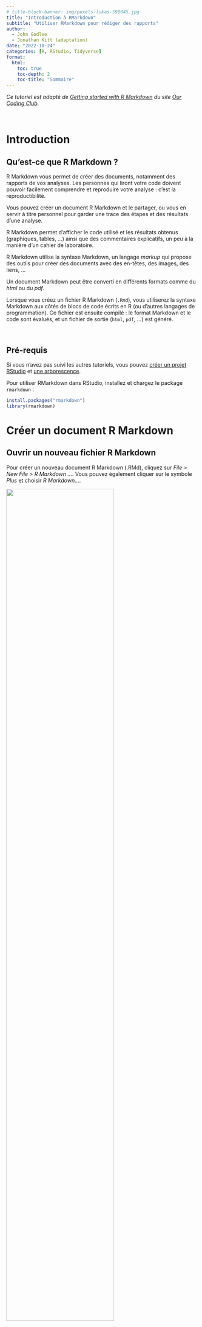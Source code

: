 ```yaml
---
# title-block-banner: img/pexels-lukas-590045.jpg
title: "Introduction à RMarkdown"
subtitle: "Utiliser RMarkdown pour rédiger des rapports"
author:
  - John Godlee
  - Jonathan Kitt (adaptation)
date: "2022-10-24"
categories: [R, RStudio, Tidyverse]
format: 
  html: 
    toc: true
    toc-depth: 2
    toc-title: "Sommaire"
---
```


*Ce tutoriel est adapté de [Getting started with R Markdown](https://ourcodingclub.github.io/tutorials/rmarkdown/) du site [Our Coding Club](https://ourcodingclub.github.io/).*

<br>

# Introduction

## Qu'est-ce que R Markdown ?

R Markdown vous permet de créer des documents, notamment des rapports de vos analyses. Les personnes qui liront votre code doivent pouvoir facilement comprendre et reproduire votre analyse : c'est la reproductibilité.

Vous pouvez créer un document R Markdown et le partager, ou vous en servir à titre personnel pour garder une trace des étapes et des résultats d'une analyse.

R Markdown permet d'afficher le code utilisé et les résultats obtenus (graphiques, tables, ...) ainsi que des commentaires explicatifs, un peu à la manière d'un cahier de laboratoire.

R Markdown utilise la syntaxe Markdown, un langage *markup* qui propose des outils pour créer des documents avec des en-têtes, des images, des liens, ...

Un document Markdown peut être converti en différents formats comme du *html* ou du *pdf*.

Lorsque vous créez un fichier R Markdown (`.Rmd`), vous utiliserez la syntaxe Markdown aux côtés de blocs de code écrits en R (ou d'autres langages de programmation). Ce fichier est ensuite compilé : le format Markdown et le code sont évalués, et un fichier de sortie (`html`, `pdf`, ...) est généré.

<br>

## Pré-requis

Si vous n'avez pas suivi les autres tutoriels, vous pouvez [créer un projet RStudio](https://ateliers-codons.netlify.app/posts/02-premiers-pas-avec-r/#créer-un-projet) et [une arborescence](https://ateliers-codons.netlify.app/posts/02-premiers-pas-avec-r/#créer-une-arborescence).

Pour utiliser RMarkdown dans RStudio, installez et chargez le package `rmarkdown` :

```r
install.packages("rmarkdown")
library(rmarkdown)
```

# Créer un document R Markdown

## Ouvrir un nouveau fichier R Markdown

Pour créer un nouveau document R Markdown (.RMd), cliquez sur *File \> New File \> R Markdown ...*. Vous pouvez également cliquer sur le symbole *Plus* et choisir *R Markdown...*.

![](img/rmd_01.png){width="75%"}

Dans la fenêtre qui s'ouvre, laissez les paramètres par défaut et cliquez sur *Create Empty Document* (en cliquant sur *OK* vous créerez un document pré-rempli).

Votre document vide s'ouvre dans la fenêtre en haut à gauche de RStudio.

::: {layout-ncol="2"}
![](img/rmd_02.png)

![](img/rmd_03.png)
:::

<br>

## Ajouter un en-tête

Un document Rmd débute par une section d'en-tête encadrée par trois tirets et qui contient généralement les éléments suivants :

-   un titre

-   les auteurs

-   la date

-   le format de sortie

Voici un exemple d'en-tête à insérer en haut de votre ficher .Rmd :

```r
---
title: "Pingouins de l'archipel Palmer"
author: Jonathan Kitt
date: 2022-11-14
output: html_document
---
```

::: {.callout-note icon="true"}
## Le YAML

Cet en-tête s'appelle un **YAML : Yet Another Markup Language**
:::

<br>

Sauvegardez votre fichier Rmd en cliquant sur l'icône disquette (ou en utilisant la combinaison Ctrl + S). Choisissez un nom pour votre fichier et placez-le dans votre dossier *docs*.

::: {layout-ncol="2"}
![](img/rmd_04.png)

![](img/rmd_05.png)
:::

<br>

## Compiler un document R Markdown

Pour compiler votre fichier Rmd et générer le document au format choisi (`html` dans notre cas), cliquez sur le bouton *Knit* : le document s'ouvre dans une nouvelle fenêtre.

![](img/rmd_06.png){width="100%"}

<br>

::: {.callout-tip icon="true"}
## Raccourci clavier : compiler un fichier Rmd

Pour compiler un fichier Rmd, utilisez la combinaison **Ctrl + Shift + K**
:::

<br>

Dans l'explorateur de fichiers vous pouvez remarquer qu'un fichier **mesures_pingouins.html** a été ajouté dans le répertoire **docs** : il s'agit du fichier `html` issu de la compilation du fichier Rmd. En cliquant sur le nom de ce fichier vous aurez le choix entre l'ouvrir dans l'éditeur ou dans un navigateur internet.

![](img/rmd_07.png){width="100%"}

<br>

::: {.callout-tip icon="true"}
## Prévisualiser le document

Par défaut, lorsque vous compilez un fichier Rmd, le document généré s'ouvre dans une nouvelle fenêtre. Vous pouvez choisir d'afficher cette pré-visualisation directement dans l'onglet *Viewer* en bas à droite de RStudio en cliquant sur la roue à droite du bouton Knit puis sur *Preview in Viewer Pane*.

En décochant *Show Previews Inline*, le résultat de l'exécution de code ne s'affichera plus dans votre fichier `Rmd`.

![](img/rmd_08.png){width="100%"}
:::

<br>

```r

```

# Les bases de R Markdown

Pour mettre en forme votre texte, vous allez utiliser la syntaxe markdown.

::: {.callout-note icon="true"}
## Editeur visuel

Vous pouvez modifier votre fichier Rmd à la manière d'un éditeur de texte à l'aide de l'éditeur visuel : cliquez sur le bouton **Visual** en haut du fichier.

![](img/rmd_10.png){width="100%"}
:::

<br>

## Mettre en forme le texte

Pour mettre en forme votre texte, utilisez les conventions suivantes :

|                               |                         |
|-------------------------------|-------------------------|
| \*italiques\*                 | *italiques*             |
| \*\*gras\*\*                  | **gras**                |
| \*\*\*italiques et gras\*\*\* | ***italiques et gras*** |
| \~\~barré\~\~                 | ~~barré~~               |
| \[texte\](lien)               | [texte](lien)           |
| texte \^exposant\^            | texte ^exposant^        |
| texte \~indice \~             | texte ~indice~          |
| \`code\`                      | `code`                  |

<br>

## Insérer des titres

Pour insérer un titre, utilisez un `#`. Les différents niveaux (titre, sous-titre, paragraphe, ...) se définissent en fonction du nombre de `#` :

```r
# Titre
## Sous-titre
### Paragraphe
```

<br>

## Insérer une ligne horizontale

Pour insérer une ligne horizontale dans votre texte, utilisez *trois étoiles* `***`.

<br>

## Insérer des listes

Vous pouvez insérer une liste à puces :

```r
* item a  
* item b  
* item c  
    + item c1
    + item c2
```

-   item a\
-   item b\
-   item c
    -   item c1
    -   item c2

<br>

Ou une liste numérotée :

```r
1. item a  
2. item b  
3. item c  
```

1.  item a\
2.  item b\
3.  item c

<br>

## Insérer un tableau

Vous pouvez insérer un tableau en le "dessinant" :

-   des tirets `-` pour déparer l'en-tête du reste du tableau

-   des barres verticales `|` pour délimiter les colonnes

```r
| col1 | col2 | col3 |
| ---- | ---- | ---- |
| A    | 1    | ech1 |
| B    | 2    | ech2 |
| C    | 3    | ech3 |  
```

| col1 | col2 | col3 |
|------|------|------|
| A    | 1    | ech1 |
| B    | 2    | ech2 |
| C    | 3    | ech3 |

<br>

Pour aligner le texte, utilisez deux points `:` :

```r
| gauche | centre | droite |
| :----- | :----: | -----: |
| A      | 1      | ech1   |
| B      | 2      | ech2   |
| C      | 3      | ech3   |  
```

| gauche | centre | droite |
|:-------|:------:|-------:|
| A      |   1    |   ech1 |
| B      |   2    |   ech2 |
| C      |   3    |   ech3 |

<br>

## Equations

La syntaxe pour insérer une équation se base sur [LaTeX](https://rpruim.github.io/s341/S19/from-class/MathinRmd.html) :

```r
Un cercle de rayon $r$ a une aire $A = \pi \times r^{2}$ 
```

Un cercle de rayon $r$ a une aire $A = \pi \times r^{2}$

<br>

## Insérer une image

Vous pouvez insérer une image dans votre fichier :

::: {.callout-important icon="true"}
## Chemins vers les fichiers

Lorsque que vous indiquez un chemin vers un fichier dans RMarkdown, le dossier "racine" n'est plus votre répertoire de travail (votre projet) mais le dossier dans lequel se trouve le fichier .Rmd, dans le cas présent le répertoire *docs/*.

Il faut donc revenir en arrière d'un niveau, à l'aide de **`../`**.

Lorsque vous naviguez dans une arborescence à l'aide de la ligne de commande, **`.`** indique le répertoire de travail et **`..`** le répertoire situé un niveau au-dessus dans votre arborescence.
:::

```r
![pingouins](../figs/pingouins.png){width="75%"}
```

![](img/rmd_18.png){width="75%"}

L'option `width` permet d'ajuster la largeur relative de l'image.

<br>

# Rédiger un document de façon dynamique

Lorsque vous rédigez un rapport, vous pouvez le faire *"en dur"*, c'est-à-dire inscrire directement dans le texte toutes les valeurs numériques, les résultats de calculs, insérer des graphiques générés séparément, ...

Cette façon de procéder présente un désavantage majeur : votre document ne sera valable qu'une seule fois pour une seule analyse (vous pourrez toujours le ré-utiliser en remplaçant les valeurs numériques). De plus, le risque d'erreur est non négligeable : coller des valeurs numériques copiées depuis un autre logiciel peut créer des mauvaises surprises.

R Markdown vous permet de rédiger votre fichier de façon *"dynamique"*. Vous pouvez ainsi importer les fichiers nécessaires à votre analyse, effectuer des calculs et générer des graphiques à l'aide de code R qui sera compilé.

Votre fichier `Rmd` pourra ainsi être modifié et ré-utilisé pour des analyses similaires sur d'autres jeux de données.

<br>

## Insérer un bloc de code R

Commençons par importer notre jeu de données. Nous allons pour cela insérer un *bloc de code* dans notre fichier.

Pour insérer un bloc de code, cliquez sur l'icône située en haut à droite du fichier `Rmd`et choisissez `R` (d'autres langages de programmation sont disponibles).

![](img/rmd_56.png){width="100%"}

Un bloc de code contient les éléments suivants :

-   des *accents* *\`\`\`* pour délimiter le bloc

-   des accolades contenant des informations : `{r}` (nous verrons d'autres paramètres plus loin)

-   trois icônes :

    -   une *roue* pour ajouter des options

    -   une flèche pointant vers le bas pour exécuter tout le code jusqu'à ce bloc

    -   une flèche pointant vers la droite pour exécuter le bloc (vous pouvez également exécuter le code d'un bloc en vous positionnant sur le code et en utilisant la combinaison *Ctrl* + *Entrée*)

<br>

::: {.callout-tip icon="true"}
## Raccourci clavier : insérer un bloc de code

Pour insérer un bloc de code, utiliser la combinaison **Ctrl + Alt + I**
:::

<br>

Ajoutez le code suivant dans ce bloc de code et exécutez-le (attention au chemin !) :

```r
pingouins <- read.csv("../../data/pingouins_propre.csv")
```

```r
pingouins <- read.csv("../data/pingouins_propre.csv")
```

Le fichier a bien été importé et stocké dans l'objet **pingouins** visible dans l'environnement.

Lorsque vous compilez votre fichier Rmd, le code est exécuté et s'affiche dans votre document de sortie (au format `html`). L'objet `pingouins` n'est pas visible dans l'environnement lorsque vous compilez votre fichier Rmd, mais il est bel et bien disponible et vous pourrez le manipuler à l'aide de blocs de code.

<br>

## Paramétrer un bloc de code

Lorsque vous insérez un bloc de code, des paramètres vous permettent de préciser si le code doit être affiché ou non, exécuté ou non, ...

Vous pouvez régler certains paramètres en cliquant sur la *roue* à droite du bloc :

![](img/rmd_57.png){width="100%"}

Vous pouvez également renseigner ces paramètres directement dans les accolades : `{r, eval = FALSE}` par exemple.

| option  | par défaut | effet                                  |
|---------|------------|----------------------------------------|
| eval    | TRUE       | évaluer le code et inclure le résultat |
| echo    | TRUE       | afficher le code avec le résultat      |
| warning | TRUE       | afficher les messages d'avertissement  |
| error   | FALSE      | afficher les messages d'erreur         |

<br>

Si vous le souhaitez, vous pouvez définir en haut de votre fichier `Rmd` les paramètres à appliquer à l'ensemble des blocs de code :

![](img/rmd_58.png){width="100%"}

::: {.callout-caution icon="true"}
## Bonnes pratiques : nommer les blocs de code

Comme vous pouvez le voir dans le dernier exemple, il est utile de nommer les blocs de code :

-   en utilisant la roue à droite du bloc et en tapant le nom dans *Chunck Name*

-   en tapant le nom directement dans les accolades
:::

## Exécuter du code dans le texte

Nous avons vu plus haut comment insérer du texte au format code.

Vous pouvez exécuter le code en ajoutant un `r` :

```r
La racine carrée de 20 est **`r sqrt(20)`**
```

La racine carrée de 20 est **`r sqrt(20)`**

<br>

# Transformer un script en .Rmd

Dans le tutoriel [Premiers pas avec R](https://ateliers-codons.netlify.app/posts/02-premiers-pas-avec-r/) nous avons vu comment nettoyer, manipuler et représenter des données.

Nous allons transformer le script utilisé pour cette analyse en un fichier `Rmd` qui sera compilé pour générer un rapport. Téléchargez le script [ici](https://raw.githubusercontent.com/codons-blog/ateliers_codons/main/scripts/intro_rmd.R) et sauvegardez-le dans le dossier `scripts` de votre projet. Ouvrez-le afin de l'avoir à portée de main (il s'ouvrira dans un nouvel onglet à côté de votre fichier `Rmd`)

## Introduction

Commençons par rédiger une courte introduction avec les éléments suivants : 

- nom du fichier  

- lien vers l'étude  

- image avec référence et lien

Copiez le texte ci-dessous et collez-le dans votre fichier `Rmd` : 

````
Le fichier `pingouins.csv` contient des mesures pour [trois espèces de pingouins vivant en Antarctique (archipel Palmer)](https://journals.plos.org/plosone/article?id=10.1371/journal.pone.0090081#s2).

![[Dessin de @allison_horst](https://allisonhorst.com/)](../figs/pingouins.png){width="50%"}
````
<br>

## Importer les données

Pour utiliser les données dans notre fichier `Rmd` nous devons les importer.

Dans le cadre de ce tutoriel nous choisissons de ne pas faire apparaître le code utilisé pour importer les données. Nous ajoutons donc les paramètres nécessaires dans le bloc de code. Comme dans un script, nous commentons les blocs de code.

````
```{r, importer donnees, echo=FALSE}`r ''`
# Importer les donnees sans afficher le code
pingouins <- read.csv("../data/pingouins_propre.csv")
```
````

## Décrire les données

Nous pouvons afficher les dimensions du tableau à l'aide de code dynamique : 
```r
Le jeu de données contient **`r nrow(pingouins)` observations** et **`r ncol(pingouins)` variables**.
```

Nous pouvons extraire les noms des espèces et des îles : 

```r
Les mesures concernent **trois espèces** de pingouins : 

- *`r sort(unique(pingouins$espece))[1]`*  

- *`r sort(unique(pingouins$espece))[2]`*  

- *`r sort(unique(pingouins$espece))[3]`*

Ces pingouins vivent sur **trois îles** : 

- `r sort(unique(pingouins$ile))[1]` 

- `r sort(unique(pingouins$ile))[2]`  

- `r sort(unique(pingouins$ile))[3]`
```

Comment les espèces sont-elles réparties sur les îles ?

````
Les individus se répartissent de la façon suivante : 

```{r, repartition individus, echo=FALSE, comment=""}`r ''`
# Tableau de la répartition des individus
table(pingouins$espece, pingouins$ile)
```
````

::: {.callout-note icon="true"}
## Afficher ou non les # en sortie

Le paramètre `comment = ""` utilisé dans le bloc de code ci-dessus permet de ne pas afficher de `#` dans la sortie.
:::

Quelles sont les variables du tableau ?

```r
Les variables sont les suivantes : 
  
| variable                | type                       | exemple             |
| :---------------------: | :------------------------: | :-----------------: |
| `r names(pingouins)[1]` | `r typeof(pingouins[, 1])` | `r pingouins[1, 1]` |
| `r names(pingouins)[2]` | `r typeof(pingouins[, 2])` | `r pingouins[1, 2]` |
| `r names(pingouins)[3]` | `r typeof(pingouins[, 3])` | `r pingouins[1, 3]` |
| `r names(pingouins)[4]` | `r typeof(pingouins[, 4])` | `r pingouins[1, 4]` |
| `r names(pingouins)[5]` | `r typeof(pingouins[, 5])` | `r pingouins[1, 5]` |
| `r names(pingouins)[6]` | `r typeof(pingouins[, 6])` | `r pingouins[1, 6]` | 
```


Pour clore cette description du jeu de données, affichons les premières lignes du tableau. La fonction `kable()` du package `knitr` permet d'afficher des tableaux : 

````
Les données se présentent comme ci-dessous : 

```{r, apercu tableau, echo=FALSE}`r ''`
# Afficher les 3 premieres lignes
knitr::kable(head(pingouins, 3))
```
````

## Représenter les données

R Markdown permet d'exécuter le code utilisé pour générer un graphique et d'afficher celui-ci directement dans le document.

### Nombre d'individus par espèce

````
Quelle est l'espèce la plus représentée ?

```{r, nombre individus, echo=FALSE}`r ''`
# Barplot : nombre d'individus par espece 
barplot(sort(table(pingouins$espece), decreasing = TRUE),
        col = c("Adelie" = "darkorange",
                "Chinstrap" = "cyan4",
                "Gentoo" = "purple"),
        border = NA,
        main = "Pingouins de l'archipel Palmer",
        ylab = "Nombre d'individus par espèce",
        ylim = c(0, 200))
```
````

### Rapport entre la longueur et la hauteur du bec

````
Les mesures du bec permettent-elles de différencier les espèces ?

```{r, ratio bec, echo=FALSE}`r ''`
# Calculer le ratio entre la longueur et la hauteur du bec
pingouins$ratio_bec <- round(pingouins$longueur_bec_mm / pingouins$hauteur_bec_mm,
                             digits = 2)

# Boxplot : ratio du bec en fonction de l'espece
boxplot(pingouins$ratio_bec ~ pingouins$espece,
        col = NA,
        border = c("Adelie" = "darkorange",
                   "Chinstrap" = "cyan4",
                   "Gentoo" = "purple"),
        pch = 20,
        main = "Rapport entre la longueur et la hauteur du bec",
        xlab = "",
        ylab = "Ratio")
```
````

::: {.callout-tip icon="true"}
## Afficher deux graphiques côte à côte

Pour afficher deux graphiques côte à côte, vous pouvez utiliser les paramètres suivants : 
`{r, out.width=c("50%", "50%"), fig.show="hold"}`

- `out.width` permet d'ajuster les largeurs relatives des graphiques (en %)  

- `fig.show="hold"` indique à R qu'il doit exécuter l'ensemble du code avant d'afficher les graphiques (sans ce paramètre, les deux graphiques seront affichés l'un au-dessus de l'autre)
:::

### Distribution de la masse corporelle

````
Comment se distribue la masse corporelle de l'ensemble des pingouins ?

```{r, distribution masse, echo=FALSE}`r ''`
# Histogramme : distribution de la masse corporelle
hist(pingouins$masse_corporelle_g / 1000,
     breaks = 20,
     col = "lightblue",
     border = "darkblue",
     ylim = c(0, 50),
     main = "Distribution de la masse corporelle",
     xlab = "Masse (kgs)",
     ylab = "Fréquence")
```
````

### Relation entre la longueur des ailes et la longueur du bec

````
Y a-t-il une relation entre la longueur des ailes et la longueur du bec ?
Ces mesures varient-elles en fonction de l'espèce ?

```{r, distribution masse, echo=FALSE}`r ''`
# Ajouter une variable couleur 
pingouins$couleur[pingouins$espece == "Adelie"] <- "darkorange"
pingouins$couleur[pingouins$espece == "Chinstrap"] <- "purple"
pingouins$couleur[pingouins$espece == "Gentoo"] <- "cyan4"

# Scatter plot : longueur des ailes vs longueur du bec
plot(x = pingouins$longueur_aile_mm, y = pingouins$longueur_bec_mm,
     col = pingouins$couleur,
     pch = 20,
     main = "Relation entre la longueur des ailes et la longueur du bec",
     xlab = "Longueur des ailes (mm)",
     ylab = "Longueur du bec (mm)")
legend(legend = sort(unique(pingouins$espece)),
       x = 215,
       y = 40,
       col = c("darkorange", "purple", "cyan4"),
       pch = 19)
```
````

# Modifier le format du document

Par défaut, un fichier `Rmd` est compilé en un document `html`. Vous pouvez choisir d'autres formats de sortie, en modifiant les paramètres de l'en-tête.

En fonction du format choisi, il peut y avoir des ajustements à faire au niveau de la mise en page.

## Document Word

```r
---
title: "Pingouins de l'archipel Palmer"
author: Jonathan Kitt
date: 2022-11-14
output:
  word_document
---
```

## Document PDF

```r
---
title: "Pingouins de l'archipel Palmer"
author: Jonathan Kitt
date: 2022-11-14
output:
  pdf_document
---
```

# Modifier l'apparence d'un document

Des paramètres permettent de modifier l'apparence d'un document.

Les possibilités diffèrent selon le format de votre document.

## Ajouter une table des matières

Vous pouvez ajouter une table des matières, toujours à l'aide de paramètres à ajouter dans l'en-tête.

- `toc: true` : ajouter une table des matières (*table of contents*) au début du document 

- `toc_float: true` : table des matières "flottante" (pour un document au format `html`)

- `toc_depth: 1` : nombre de niveaux à inclure dans la table des matières  



```r
---
title: "Pingouins de l'archipel Palmer"
author: Jonathan Kitt
date: 2022-11-14
output:
  html_document:
    toc: true
    toc_float: true
    toc_depth: 2
---
```

## Modifier le thème

Vous pouvez modifier le style général de votre document au format `html` en changeant le thème (`default`, `bootstrap`, `cerulean`, `cosmo`, `darkly`, `flatly`, `journal`, `lumen`, `paper`, `readable`, `sandtone`, `simplex`, `spacelab`, `united` et `yeti`).

Pour n'utiliser aucun thème, utilisez l'option `theme: null`

```r
---
title: "Pingouins de l'archipel Palmer"
author: Jonathan Kitt
date: 2022-11-14
output:
  html_document:
    toc: true
    toc_depth: 2
    theme: flatly
---
```

# Partager un document

Une fois votre fichier `Rmd` compilé, vous pourriez vouloir le partager.  

La solution la plus simple est de compiler votre fichier dans un format `word` ou `pdf` et de le partager directement.

Le partage d'un document `html` nécessite de déposer votre document en ligne. En effet, si vous partagez un document au format `html` tel quel, la personne qui le reçoit ne verra que le texte et pas les figures ni les images. Vous pouvez déposer votre document sur le site [RPubs](https://rpubs.com/). Créez un compte en cliquant sur `Register` : 

![](img/rmd_59.png)

Assurez-vous de compiler la dernière version de votre fichier puis cliquez sur *Publish* et sur *RPubs* : 

::: {layout-ncol="2"}
![](img/rmd_60.png)

![](img/rmd_61.png)
:::

Cliquez à nouveau sur *Publish* : 

![](img/rmd_62.png)

Une fenêtre s'ouvre dans votre navigateur internet, vous pouvez y indiquer le titre du document, ajouter une description et choisir le lien :

![](img/rmd_63.png)

Pour terminer, cliquez sur *Continue*. Votre document est désormais disponible en ligne, vous pouvez partager le lien.

::: {.callout-warning icon="true"}
## Données sensibles

Attention ! Les documents déposés sur *RPubs* sont publics et accessibles à tous. Pour rendre vos documents "privés" il existe d'autres solutions, notamment en passant par ce que l'on appelle des pages *GitHub* ou *GitLab* ... 
:::

# Bonus : créer un diaporama

R Markdown vous permet également de générer un diaporama. Le contenu d'une présentation étant généralement plus succinct qu'un rapport, il est préférable de sauvegarder votre fichier `Rmd` sous un autre nom afin de le retravailler.

Pour cela, cliquez sur *File* > *Save as* et donnez un autre nom à votre fichier (par exemple `mesures_pingouins_diapos.Rmd`).

Différents formats sont disponibles : `ioslides`, `slidy`, `beamer` et `powerpoint`. Chaque format propose différents paramètres de personnalisation.

Créons une présentation `powerpoint` : 

```r
---
title: "Pingouins de l'archipel Palmer"
author: Jonathan Kitt
date: 2022-11-14
output:
  powerpoint_presentation
---
```

Pour changer de diapositive, vous avez deux options : 

- ajouter un titre avec `#`  

- insérer un *saut de page* avec trois tirets `---`

Nous apportons quelques modifications à notre présentation : 

- suppression des titres des graphiques  

- modification de la taille du texte pour la légende de la dernière figure

Vous pouvez copier le code ci-dessous pour générer votre présentation. Compilez votre fichier : un fichier `.pptx` apparaît dans votre répertoire `docs`.

````
---
title: "Pingouins de l'archipel Palmer"
author: Jonathan Kitt
date: 2022-11-14
output:
  powerpoint_presentation
---

```{r, importer donnees, echo=FALSE}`r ''`
# Importer les donnees sans afficher le code
pingouins <- read.csv("../data/pingouins_propre.csv")
```

---

Le fichier `pingouins.csv` contient des mesures pour **trois espèces** de pingouins vivant sur **trois îles** l'Archipel Palmer en Antarctique.


![](../figs/pingouins.png){width="20%"}

---

Les individus se répartissent de la façon suivante : 

```{r, repartition individus, echo=FALSE, comment=""}`r ''`
# Tableau de la répartition des individus
table(pingouins$espece, pingouins$ile)
```

# Nombre d'individus par espèce 

```{r, nombre individus, echo=FALSE}`r ''`
# Barplot : nombre d'individus par espece 
barplot(sort(table(pingouins$espece), decreasing = TRUE),
        col = c("Adelie" = "darkorange",
                "Chinstrap" = "cyan4",
                "Gentoo" = "purple"),
        border = NA,
        ylab = "Nombre d'individus par espèce",
        ylim = c(0, 200))
```

# Rapport entre la longueur et la hauteur du bec

```{r, ratio bec, echo=FALSE}`r ''`
# Calculer le ratio entre la longueur et la hauteur du bec
pingouins$ratio_bec <- round(pingouins$longueur_bec_mm / pingouins$hauteur_bec_mm,
                             digits = 2)

# Boxplot : ratio du bec en fonction de l'espece
boxplot(pingouins$ratio_bec ~ pingouins$espece,
        col = NA,
        border = c("Adelie" = "darkorange",
                   "Chinstrap" = "cyan4",
                   "Gentoo" = "purple"),
        pch = 20,
        xlab = "",
        ylab = "Ratio")
```

# Distribution de la masse corporelle

```{r, distribution masse, echo=FALSE}`r ''`
# Histogramme : distribution de la masse corporelle
hist(pingouins$masse_corporelle_g / 1000,
     breaks = 20,
     col = "lightblue",
     border = "darkblue",
     ylim = c(0, 50),
     xlab = "Masse (kgs)",
     ylab = "Fréquence")
```

# Relation entre la longueur des ailes et la longueur du bec

```{r, relation longueur ailes vs longueur bec, echo=FALSE}`r ''`

# Ajouter une variable couleur 
pingouins$couleur[pingouins$espece == "Adelie"] <- "darkorange"
pingouins$couleur[pingouins$espece == "Chinstrap"] <- "purple"
pingouins$couleur[pingouins$espece == "Gentoo"] <- "cyan4"

# Scatter plot : longueur des ailes vs longueur du bec
plot(x = pingouins$longueur_aile_mm, y = pingouins$longueur_bec_mm,
     col = pingouins$couleur,
     pch = 20,
     xlab = "Longueur des ailes (mm)",
     ylab = "Longueur du bec (mm)")
legend(legend = sort(unique(pingouins$espece)),
       x = 215,
       y = 40,
       col = c("darkorange", "purple", "cyan4"),
       pch = 19,
       cex = 0.75)
```
````